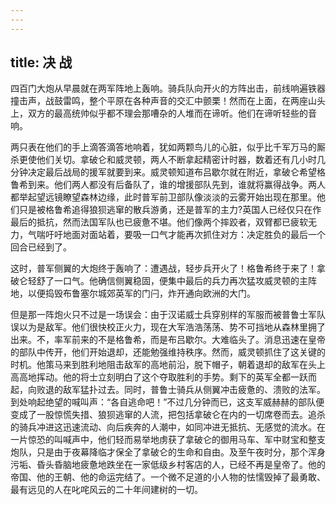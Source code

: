 ```yaml
---
---
---
```

title: 决 战
---




四百门大炮从早晨就在两军阵地上轰响。骑兵队向开火的方阵出击，前线响遍铁器撞击声，战鼓雷鸣，整个平原在各种声音的交汇中颤栗！然而在上面，在两座山头上，双方的最高统帅似乎都不理会那嘈杂的人堆而在谛听。他们在谛听轻些的音响。

两只表在他们的手上滴答滴答地响着，犹如两颗鸟儿的心脏，似乎比千军万马的厮杀更使他们关切。拿破仑和威灵顿，两人不断拿起精密计时器，数着还有几小时几分钟决定最后战局的援军就要到来。威灵顿知道布吕歇尔就在附近，拿破仑希望格鲁希到来。他们两人都没有后备队了，谁的增援部队先到，谁就将赢得战争。两人都举起望远镜瞭望森林边缘，此时普军前卫部队像淡淡的云雾开始出现在那里。他们只是被格鲁希追得狼狈逃窜的散兵游勇，还是普军的主力?英国人已经仅只在作最后的抵抗，然而法国军队也已疲惫不堪。他们像两个摔跤者，双臂都已疲软无力，气喘吁吁地面对面站着，要吸一口气才能再次抓住对方：决定胜负的最后一个回合已经到了。

这时，普军侧翼的大炮终于轰响了：遭遇战，轻步兵开火了！格鲁希终于来了！拿破仑轻舒了一口气。他确信侧翼稳固，便集中最后的兵力再次猛攻威灵顿的主阵地，以便捣毁布鲁塞尔城郊英军的门闩，炸开通向欧洲的大门。

但是那一阵炮火只不过是一场误会：由于汉诺威士兵穿别样的军服而被普鲁士军队误以为是敌军。他们很快校正火力，现在大军浩浩荡荡、势不可挡地从森林里拥了出来。不，率军前来的不是格鲁希，而是布吕歇尔。大难临头了。消息迅速在皇帝的部队中传开，他们开始退却，还能勉强维持秩序。然而，威灵顿抓住了这关键的时机。他策马来到胜利地阻击敌军的高地前沿，脱下帽子，朝着退却的敌军在头上高高地挥动。他的将士立刻明白了这个夺取胜利的手势。剩下的英军全都一跃而起，向败退的敌军猛扑过去。同时，普鲁士骑兵从侧翼冲击疲惫的、溃败的法军。到处响起绝望的喊叫声：“各自逃命吧！”不过几分钟而已，这支军威赫赫的部队便变成了一股惊慌失措、狼狈逃窜的人流，把包括拿破仑在内的一切席卷而去。追杀的骑兵冲进这迅速流动、向后疾奔的人潮中，如同冲进无抵抗、无感觉的流水。在一片惊恐的叫喊声中，他们轻而易举地虏获了拿破仑的御用马车、军中财宝和整支炮队，只是由于夜幕降临才保全了拿破仑的生命和自由。及至午夜时分，那个浑身污垢、昏头昏脑地疲惫地跌坐在一家低级乡村客店的人，已经不再是皇帝了。他的帝国、他的王朝、他的命运完结了。一个微不足道的小人物的怯懦毁掉了最勇敢、最有远见的人在叱咤风云的二十年间建树的一切。